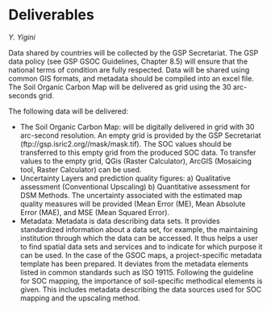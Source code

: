 # Deliverables {#deliverables}
*Y. Yigini*

Data shared by countries will be collected by the GSP Secretariat. The GSP data policy (see GSP GSOC Guidelines, Chapter 8.5) will ensure that the national terms of condition are fully respected.  Data will be shared using common GIS formats, and metadata should be compiled into an excel file. The Soil Organic Carbon Map will be delivered as grid using the 30 arc-seconds grid.

The following data will be delivered:

*    The Soil Organic Carbon Map: will be digitally delivered in grid with 30 arc-second resolution. An empty grid is provided by the GSP Secretariat (ftp://gsp.isric2.org/<countryname>/mask/mask.tif). The SOC values should be transferred to this empty grid from the produced SOC data. To transfer values to the empty grid, QGis (Raster Calculator), ArcGIS (Mosaicing tool, Raster Calculator) can be used.
*    Uncertainty Layers and prediction quality figures: a) Qualitative assessment (Conventional Upscaling) b) Quantitative assessment for DSM Methods. The uncertainty associated with the estimated map quality measures will be provided (Mean Error (ME), Mean Absolute Error (MAE), and MSE (Mean Squared Error).
*    Metadata: Metadata is data describing data sets. It provides standardized information about a data set, for example, the maintaining institution through which the data can be accessed. It thus helps a user to find spatial data sets and services and to indicate for which purpose it can be used.
In the case of the GSOC maps, a project-specific metadata template has been prepared. It deviates from the metadata elements listed in common standards such as ISO 19115. Following the guideline for SOC mapping, the importance of soil-specific methodical elements is given. This includes metadata describing the data sources used for SOC mapping and the upscaling method.
